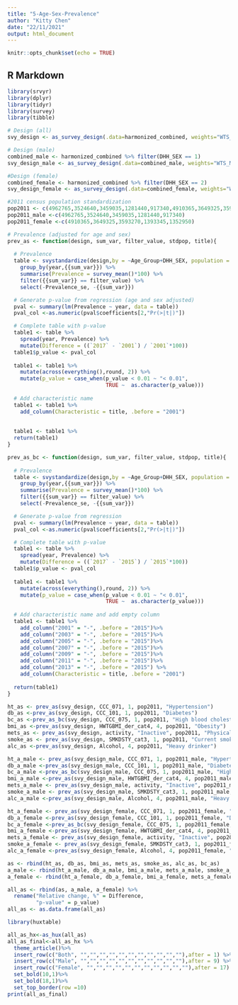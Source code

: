 ```yaml
---
title: "5-Age-Sex-Prevalence"
author: "Kitty Chen"
date: "22/11/2021"
output: html_document
---
```


```r
knitr::opts_chunk$set(echo = TRUE)
```

## R Markdown

```r
library(srvyr)
library(dplyr)
library(tidyr)
library(survey)
library(tibble)

# Design (all)
svy_design <- as_survey_design(.data=harmonized_combined, weights="WTS_M")

# Design (male)
combined_male <- harmonized_combined %>% filter(DHH_SEX == 1)
svy_design_male <- as_survey_design(.data=combined_male, weights="WTS_M")

#Design (female)
combined_female <- harmonized_combined %>% filter(DHH_SEX == 2)
svy_design_female <- as_survey_design(.data=combined_female, weights="WTS_M")

#2011 census population standardization
pop2011 <- c(4962765,3524640,3459035,1281440,917340,4910365,3649325,3593270,1393345,1352950)
pop2011_male <-c(4962765,3524640,3459035,1281440,917340)
pop2011_female <-c(4910365,3649325,3593270,1393345,1352950)

# Prevalence (adjusted for age and sex)
prev_as <- function(design, sum_var, filter_value, stdpop, title){
  
  # Prevalence 
  table <- svystandardize(design,by = ~Age_Group+DHH_SEX, population = stdpop)%>%
    group_by(year,{{sum_var}}) %>%
    summarise(Prevalence = survey_mean()*100) %>%
    filter({{sum_var}} == filter_value) %>%
    select(-Prevalence_se, -{{sum_var}})

  # Generate p-value from regression (age and sex adjusted)
  pval <- summary(lm(Prevalence ~ year, data = table))
  pval_col <-as.numeric(pval$coefficients[2,"Pr(>|t|)"])

  # Complete table with p-value
  table1 <- table %>%
    spread(year, Prevalence) %>%
    mutate(Difference = ((`2017` - `2001`) / `2001`*100))
  table1$p_value <- pval_col
  
  table1 <- table1 %>% 
    mutate(across(everything(),round, 2)) %>%
    mutate(p_value = case_when(p_value < 0.01 ~ "< 0.01",
                               TRUE ~  as.character(p_value)))
  
  # Add characteristic name
  table1 <- table1 %>%
    add_column(Characteristic = title, .before = "2001")
  
  
  table1 <- table1 %>%
  return(table1)
}

prev_as_bc <- function(design, sum_var, filter_value, stdpop, title){
  
  # Prevalence 
  table <- svystandardize(design,by = ~Age_Group+DHH_SEX, population = stdpop)%>%
    group_by(year,{{sum_var}}) %>%
    summarise(Prevalence = survey_mean()*100) %>%
    filter({{sum_var}} == filter_value) %>%
    select(-Prevalence_se, -{{sum_var}})

  # Generate p-value from regression
  pval <- summary(lm(Prevalence ~ year, data = table))
  pval_col <-as.numeric(pval$coefficients[2,"Pr(>|t|)"])

  # Complete table with p-value
  table1 <- table %>%
    spread(year, Prevalence) %>%
    mutate(Difference = ((`2017` - `2015`) / `2015`*100))
  table1$p_value <- pval_col
  
  table1 <- table1 %>% 
    mutate(across(everything(),round, 2)) %>%
    mutate(p_value = case_when(p_value < 0.01 ~ "< 0.01",
                               TRUE ~  as.character(p_value)))
  
  # Add characteristic name and add empty column
  table1 <- table1 %>%
    add_column("2001" = "-", .before = "2015")%>%
    add_column("2003" = "-", .before = "2015")%>%
    add_column("2005" = "-", .before = "2015")%>%
    add_column("2007" = "-", .before = "2015")%>%
    add_column("2009" = "-", .before = "2015")%>%
    add_column("2011" = "-", .before = "2015")%>%
    add_column("2013" = "-", .before = "2015") %>%
    add_column(Characteristic = title, .before = "2001")
  
  return(table1)
}
```

```r
ht_as <- prev_as(svy_design, CCC_071, 1, pop2011, "Hypertension")
db_as <-prev_as(svy_design, CCC_101, 1, pop2011, "Diabetes")
bc_as <-prev_as_bc(svy_design, CCC_075, 1, pop2011, "High blood cholesterol")
bmi_as <-prev_as(svy_design, HWTGBMI_der_cat4, 4, pop2011, "Obesity")
mets_as <- prev_as(svy_design, activity, "Inactive", pop2011, "Physical inactivity")
smoke_as <- prev_as(svy_design, SMKDSTY_cat3, 1, pop2011, "Current smoker")
alc_as <-prev_as(svy_design, Alcohol, 4, pop2011, "Heavy drinker")
```

```r
ht_a_male <- prev_as(svy_design_male, CCC_071, 1, pop2011_male, "Hypertension")
db_a_male <-prev_as(svy_design_male, CCC_101, 1, pop2011_male, "Diabetes")
bc_a_male <-prev_as_bc(svy_design_male, CCC_075, 1, pop2011_male, "High blood cholesterol")
bmi_a_male <-prev_as(svy_design_male, HWTGBMI_der_cat4, 4, pop2011_male, "Obesity")
mets_a_male <- prev_as(svy_design_male, activity, "Inactive", pop2011_male, "Physical inactivity")
smoke_a_male <- prev_as(svy_design_male, SMKDSTY_cat3, 1, pop2011_male, "Current smoker")
alc_a_male <-prev_as(svy_design_male, Alcohol, 4, pop2011_male, "Heavy drinker")
```

```r
ht_a_female <- prev_as(svy_design_female, CCC_071, 1, pop2011_female, "Hypertension")
db_a_female <-prev_as(svy_design_female, CCC_101, 1, pop2011_female, "Diabetes")
bc_a_female <-prev_as_bc(svy_design_female, CCC_075, 1, pop2011_female, "High blood cholesterol")
bmi_a_female <-prev_as(svy_design_female, HWTGBMI_der_cat4, 4, pop2011_female, "Obesity")
mets_a_female <- prev_as(svy_design_female, activity, "Inactive", pop2011_female, "Physical inactivity")
smoke_a_female <- prev_as(svy_design_female, SMKDSTY_cat3, 1, pop2011_female, "Current smoker")
alc_a_female <-prev_as(svy_design_female, Alcohol, 4, pop2011_female, "Heavy drinker")
```


```r
as <- rbind(ht_as, db_as, bmi_as, mets_as, smoke_as, alc_as, bc_as)
a_male <- rbind(ht_a_male, db_a_male, bmi_a_male, mets_a_male, smoke_a_male, alc_a_male, bc_a_male)
a_female <- rbind(ht_a_female, db_a_female, bmi_a_female, mets_a_female, smoke_a_female, alc_a_female, bc_a_female)

all_as <- rbind(as, a_male, a_female) %>%
  rename("Relative change, %" = Difference,
         "p-value" = p_value)
all_as <- as.data.frame(all_as)

library(huxtable)

all_as_hx<-as_hux(all_as)
all_as_final<-all_as_hx %>%
  theme_article()%>%
  insert_row(c("Both", "","","","","","","","","","",""),after = 1) %>%
  insert_row(c("Male", "","","","","","","","","","",""),after = 9) %>%
  insert_row(c("Female", "","","","","","","","","","",""),after = 17) %>%
  set_bold(10,1)%>%
  set_bold(18,1)%>%
  set_top_border(row =10) 
print(all_as_final)
```

